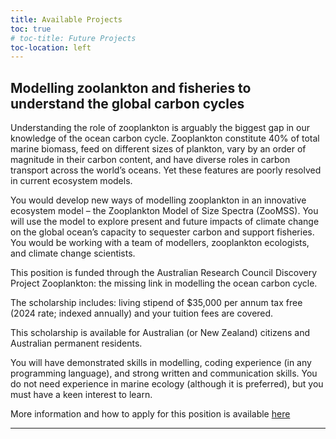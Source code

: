 ```yaml
---
title: Available Projects
toc: true
# toc-title: Future Projects
toc-location: left
---
```


## Modelling zoolankton and fisheries to understand the global carbon cycles

Understanding the role of zooplankton is arguably the biggest gap in our knowledge of the ocean carbon cycle. Zooplankton constitute 40% of total marine biomass, feed on different sizes of plankton, vary by an order of magnitude in their carbon content, and have diverse roles in carbon transport across the world’s oceans. Yet these features are poorly resolved in current ecosystem models.
 
You would develop new ways of modelling zooplankton in an innovative ecosystem model – the Zooplankton Model of Size Spectra (ZooMSS). You will use the model to explore present and future impacts of climate change on the global ocean’s capacity to sequester carbon and support fisheries. You would be working with a team of modellers, zooplankton ecologists, and climate change scientists.
 
This position is funded through the Australian Research Council Discovery Project Zooplankton: the missing link in modelling the ocean carbon cycle.
 
The scholarship includes: living stipend of $35,000 per annum tax free (2024 rate; indexed annually) and your tuition fees are covered.
 
This scholarship is available for Australian (or New Zealand) citizens and Australian permanent residents.
 
You will have demonstrated skills in modelling, coding experience (in any programming language), and strong written and communication skills. You do not need experience in marine ecology (although it is preferred), but you must have a keen interest to learn.
 
More information and how to apply for this position is available [here](https://study.uq.edu.au/study-options/phd-mphil-professional-doctorate/projects/uncovering-role-zooplankton-global-carbon-cycle-using-dynamic-modelling)

----



